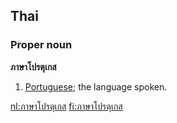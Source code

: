 ==Thai==

===Proper noun===
'''ภาษาโปรตุเกส'''
# [[Portuguese]]; the language spoken.

[[nl:ภาษาโปรตุเกส]]
[[fi:ภาษาโปรตุเกส]]